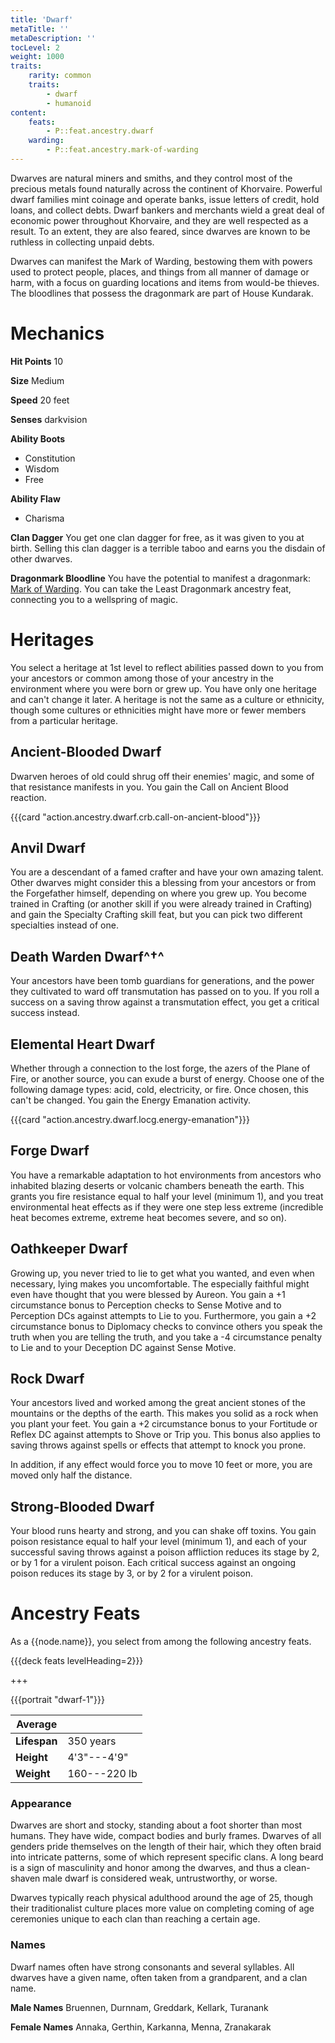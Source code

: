 ```yaml
---
title: 'Dwarf'
metaTitle: ''
metaDescription: ''
tocLevel: 2
weight: 1000
traits:
    rarity: common
    traits:
        - dwarf
        - humanoid
content:
    feats:
        - P::feat.ancestry.dwarf
    warding:
        - P::feat.ancestry.mark-of-warding
---
```


Dwarves are natural miners and smiths, and they control most of the precious metals found naturally across the continent of Khorvaire. Powerful dwarf families mint coinage and operate banks, issue letters of credit, hold loans, and collect debts. Dwarf bankers and merchants wield a great deal of economic power throughout Khorvaire, and they are well respected as a result. To an extent, they are also feared, since dwarves are known to be ruthless in collecting unpaid debts.

Dwarves can manifest the Mark of Warding, bestowing them with powers used to protect people, places, and things from all manner of damage or harm, with a focus on guarding locations and items from would-be thieves. The bloodlines that possess the dragonmark are part of House Kundarak.

# Mechanics

**Hit Points** 10

**Size** Medium

**Speed** 20 feet

**Senses** darkvision

**Ability Boots**

-   Constitution
-   Wisdom
-   Free

**Ability Flaw**

-   Charisma

**Clan Dagger** You get one clan dagger for free, as it was given to you at birth. Selling this clan dagger is a terrible taboo and earns you the disdain of other dwarves.

**Dragonmark Bloodline** You have the potential to manifest a dragonmark: [Mark of Warding](/dragonmark/warding). You can take the Least Dragonmark ancestry feat, connecting you to a wellspring of magic.

# Heritages

You select a heritage at 1st level to reflect abilities passed down to you from your ancestors or common among those of your ancestry in the environment where you were born or grew up. You have only one heritage and can't change it later. A heritage is not the same as a culture or ethnicity, though some cultures or ethnicities might have more or fewer members from a particular heritage.

## Ancient-Blooded Dwarf

Dwarven heroes of old could shrug off their enemies' magic, and some of that resistance manifests in you. You gain the Call on Ancient Blood reaction.

{{{card "action.ancestry.dwarf.crb.call-on-ancient-blood"}}}

## Anvil Dwarf

You are a descendant of a famed crafter and have your own amazing talent. Other dwarves might consider this a blessing from your ancestors or from the Forgefather himself, depending on where you grew up. You become trained in Crafting (or another skill if you were already trained in Crafting) and gain the Specialty Crafting skill feat, but you can pick two different specialties instead of one.

## Death Warden Dwarf^†^

Your ancestors have been tomb guardians for generations, and the power they cultivated to ward off transmutation has passed on to you. If you roll a success on a saving throw against a transmutation effect, you get a critical success instead.

## Elemental Heart Dwarf

Whether through a connection to the lost forge, the azers of the Plane of Fire, or another source, you can exude a burst of energy. Choose one of the following damage types: acid, cold, electricity, or fire. Once chosen, this can't be changed. You gain the Energy Emanation activity.

{{{card "action.ancestry.dwarf.locg.energy-emanation"}}}

## Forge Dwarf

You have a remarkable adaptation to hot environments from ancestors who inhabited blazing deserts or volcanic chambers beneath the earth. This grants you fire resistance equal to half your level (minimum 1), and you treat environmental heat effects as if they were one step less extreme (incredible heat becomes extreme, extreme heat becomes severe, and so on).

## Oathkeeper Dwarf

Growing up, you never tried to lie to get what you wanted, and even when necessary, lying makes you uncomfortable. The especially faithful might even have thought that you were blessed by Aureon. You gain a +1 circumstance bonus to Perception checks to Sense Motive and to Perception DCs against attempts to Lie to you. Furthermore, you gain a +2 circumstance bonus to Diplomacy checks to convince others you speak the truth when you are telling the truth, and you take a -4 circumstance penalty to Lie and to your Deception DC against Sense Motive.

## Rock Dwarf

Your ancestors lived and worked among the great ancient stones of the mountains or the depths of the earth. This makes you solid as a rock when you plant your feet. You gain a +2 circumstance bonus to your Fortitude or Reflex DC against attempts to Shove or Trip you. This bonus also applies to saving throws against spells or effects that attempt to knock you prone.

In addition, if any effect would force you to move 10 feet or more, you are moved only half the distance.

## Strong-Blooded Dwarf

Your blood runs hearty and strong, and you can shake off toxins. You gain poison resistance equal to half your level (minimum 1), and each of your successful saving throws against a poison affliction reduces its stage by 2, or by 1 for a virulent poison. Each critical success against an ongoing poison reduces its stage by 3, or by 2 for a virulent poison.

# Ancestry Feats

As a {{node.name}}, you select from among the following ancestry feats.

{{{deck feats levelHeading=2}}}

+++

{{{portrait "dwarf-1"}}}

| Average      |              |
| ------------ | ------------ |
| **Lifespan** | 350 years    |
| **Height**   | 4'3"---4'9"  |
| **Weight**   | 160---220 lb |

### Appearance

Dwarves are short and stocky, standing about a foot shorter than most humans. They have wide, compact bodies and burly frames. Dwarves of all genders pride themselves on the length of their hair, which they often braid into intricate patterns, some of which represent specific clans. A long beard is a sign of masculinity and honor among the dwarves, and thus a clean-shaven male dwarf is considered weak, untrustworthy, or worse.

Dwarves typically reach physical adulthood around the age of 25, though their traditionalist culture places more value on completing coming of age ceremonies unique to each clan than reaching a certain age.

### Names

Dwarf names often have strong consonants and several syllables. All dwarves have a given name, often taken from a grandparent, and a clan name.

**Male Names** Bruennen, Durnnam, Greddark, Kellark, Turanank

**Female Names** Annaka, Gerthin, Karkanna, Menna, Zranakarak
